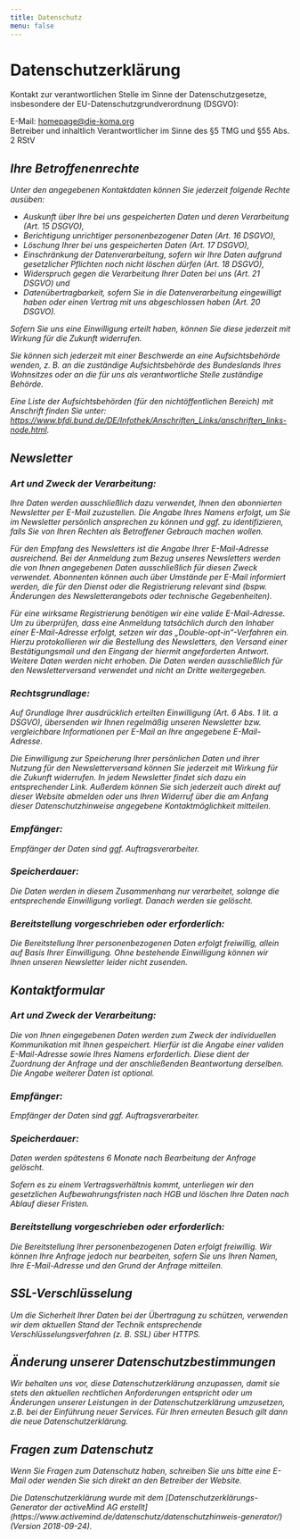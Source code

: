 ```yaml
---
title: Datenschutz
menu: false
---
```



# Datenschutzerklärung

Kontakt zur verantwortlichen Stelle im Sinne der Datenschutzgesetze, insbesondere der EU-Datenschutzgrundverordnung (DSGVO):

E-Mail: homepage@die-koma.org <br />
Betreiber und inhaltlich Verantwortlicher im Sinne des §5 TMG und §55 Abs. 2 RStV

<Address of="uschi" />

## Ihre Betroffenenrechte

Unter den angegebenen Kontaktdaten können Sie jederzeit folgende Rechte ausüben:

- Auskunft über Ihre bei uns gespeicherten Daten und deren Verarbeitung (Art. 15 DSGVO),
- Berichtigung unrichtiger personenbezogener Daten (Art. 16 DSGVO),
- Löschung Ihrer bei uns gespeicherten Daten (Art. 17 DSGVO),
- Einschränkung der Datenverarbeitung, sofern wir Ihre Daten aufgrund gesetzlicher Pflichten noch nicht löschen dürfen (Art. 18 DSGVO),
- Widerspruch gegen die Verarbeitung Ihrer Daten bei uns (Art. 21 DSGVO) und
- Datenübertragbarkeit, sofern Sie in die Datenverarbeitung eingewilligt haben oder einen Vertrag mit uns abgeschlossen haben (Art. 20 DSGVO).

Sofern Sie uns eine Einwilligung erteilt haben, können Sie diese jederzeit mit Wirkung für die Zukunft widerrufen.

Sie können sich jederzeit mit einer Beschwerde an eine Aufsichtsbehörde wenden, z. B. an die zuständige Aufsichtsbehörde des Bundeslands Ihres Wohnsitzes oder an die für uns als verantwortliche Stelle zuständige Behörde.

Eine Liste der Aufsichtsbehörden (für den nichtöffentlichen Bereich) mit Anschrift finden Sie unter:
https://www.bfdi.bund.de/DE/Infothek/Anschriften_Links/anschriften_links-node.html.

## Newsletter

### Art und Zweck der Verarbeitung:

Ihre Daten werden ausschließlich dazu verwendet, Ihnen den abonnierten Newsletter per E-Mail zuzustellen.
Die Angabe Ihres Namens erfolgt, um Sie im Newsletter persönlich ansprechen zu können und ggf. zu identifizieren, falls Sie von Ihren Rechten als Betroffener Gebrauch machen wollen.

Für den Empfang des Newsletters ist die Angabe Ihrer E-Mail-Adresse ausreichend.
Bei der Anmeldung zum Bezug unseres Newsletters werden die von Ihnen angegebenen Daten ausschließlich für diesen Zweck verwendet.
Abonnenten können auch über Umstände per E-Mail informiert werden, die für den Dienst oder die Registrierung relevant sind (bspw. Änderungen des Newsletterangebots oder technische Gegebenheiten).

Für eine wirksame Registrierung benötigen wir eine valide E-Mail-Adresse.
Um zu überprüfen, dass eine Anmeldung tatsächlich durch den Inhaber einer E-Mail-Adresse erfolgt, setzen wir das „Double-opt-in“-Verfahren ein.
Hierzu protokollieren wir die Bestellung des Newsletters, den Versand einer Bestätigungsmail und den Eingang der hiermit angeforderten Antwort.
Weitere Daten werden nicht erhoben.
Die Daten werden ausschließlich für den Newsletterversand verwendet und nicht an Dritte weitergegeben.

### Rechtsgrundlage:

Auf Grundlage Ihrer ausdrücklich erteilten Einwilligung (Art. 6 Abs. 1 lit. a DSGVO), übersenden wir Ihnen regelmäßig unseren Newsletter bzw. vergleichbare Informationen per E-Mail an Ihre angegebene E-Mail-Adresse.

Die Einwilligung zur Speicherung Ihrer persönlichen Daten und ihrer Nutzung für den Newsletterversand können Sie jederzeit mit Wirkung für die Zukunft widerrufen.
In jedem Newsletter findet sich dazu ein entsprechender Link.
Außerdem können Sie sich jederzeit auch direkt auf dieser Website abmelden oder uns Ihren Widerruf über die am Anfang dieser Datenschutzhinweise angegebene Kontaktmöglichkeit mitteilen.

### Empfänger:

Empfänger der Daten sind ggf. Auftragsverarbeiter.

### Speicherdauer:

Die Daten werden in diesem Zusammenhang nur verarbeitet, solange die entsprechende Einwilligung vorliegt.
Danach werden sie gelöscht.

### Bereitstellung vorgeschrieben oder erforderlich:

Die Bereitstellung Ihrer personenbezogenen Daten erfolgt freiwillig, allein auf Basis Ihrer Einwilligung.
Ohne bestehende Einwilligung können wir Ihnen unseren Newsletter leider nicht zusenden.

## Kontaktformular

### Art und Zweck der Verarbeitung:

Die von Ihnen eingegebenen Daten werden zum Zweck der individuellen Kommunikation mit Ihnen gespeichert.
Hierfür ist die Angabe einer validen E-Mail-Adresse sowie Ihres Namens erforderlich.
Diese dient der Zuordnung der Anfrage und der anschließenden Beantwortung derselben.
Die Angabe weiterer Daten ist optional.

### Empfänger:

Empfänger der Daten sind ggf. Auftragsverarbeiter.

### Speicherdauer:

Daten werden spätestens 6 Monate nach Bearbeitung der Anfrage gelöscht.

Sofern es zu einem Vertragsverhältnis kommt, unterliegen wir den gesetzlichen Aufbewahrungsfristen nach HGB und löschen Ihre Daten nach Ablauf dieser Fristen.

### Bereitstellung vorgeschrieben oder erforderlich:

Die Bereitstellung Ihrer personenbezogenen Daten erfolgt freiwillig.
Wir können Ihre Anfrage jedoch nur bearbeiten, sofern Sie uns Ihren Namen, Ihre E-Mail-Adresse und den Grund der Anfrage mitteilen.

## SSL-Verschlüsselung

Um die Sicherheit Ihrer Daten bei der Übertragung zu schützen, verwenden wir dem aktuellen Stand der Technik entsprechende Verschlüsselungsverfahren (z. B. SSL) über HTTPS.

## Änderung unserer Datenschutzbestimmungen

Wir behalten uns vor, diese Datenschutzerklärung anzupassen, damit sie stets den aktuellen rechtlichen Anforderungen entspricht oder um Änderungen unserer Leistungen in der Datenschutzerklärung umzusetzen, z.B. bei der Einführung neuer Services.
Für Ihren erneuten Besuch gilt dann die neue Datenschutzerklärung.

## Fragen zum Datenschutz

Wenn Sie Fragen zum Datenschutz haben, schreiben Sie uns bitte eine E-Mail oder wenden Sie sich direkt an den Betreiber der Website.

<em>
  Die Datenschutzerklärung wurde mit dem [Datenschutzerklärungs-Generator der activeMind AG
  erstellt](https://www.activemind.de/datenschutz/datenschutzhinweis-generator/) (Version
  2018-09-24).
</em>
